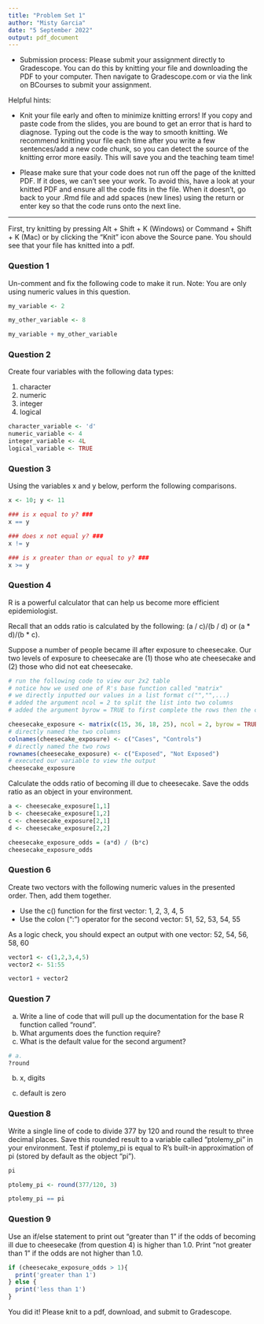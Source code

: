 ```yaml
---
title: "Problem Set 1"
author: "Misty Garcia"
date: "5 September 2022"
output: pdf_document
---
```


* Submission process: Please submit your assignment directly to Gradescope. You can do this by knitting your file and downloading the PDF to your computer. Then navigate to Gradescope.com or via the link on BCourses to submit your assignment. 

Helpful hints:

- Knit your file early and often to minimize knitting errors! If you copy and paste code from the slides, you are bound to get an error that is hard to diagnose. Typing out the code is the way to smooth knitting. We recommend knitting your file each time after you write a few sentences/add a new code chunk, so you can detect the source of the knitting error more easily. This will save you and the teaching team time!

- Please make sure that your code does not run off the page of the knitted PDF. If it does, we can't see your work. To avoid this, have a look at your knitted PDF and ensure all the code fits in the file. When it doesn't, go back to your .Rmd file and add spaces (new lines) using the return or enter key so that the code runs onto the next line.

--------------------------------------------------------------------------------
\newpage 

First, try knitting by pressing Alt + Shift + K (Windows) or Command + Shift + K (Mac) or by clicking the "Knit" icon above the Source pane. You should see that your file has knitted into a pdf.

### Question 1

Un-comment and fix the following code to make it run. Note: You are only using numeric values in this question.

```r
my_variable <- 2

my_other_variable <- 8

my_variable + my_other_variable
```

\newpage

### Question 2

Create four variables with the following data types:

  1. character
  2. numeric
  3. integer
  4. logical
  
```r

character_variable <- 'd'
numeric_variable <- 4
integer_variable <- 4L
logical_variable <- TRUE

```

\newpage

### Question 3

Using the variables x and y below, perform the following comparisons.

```r
x <- 10; y <- 11

### is x equal to y? ###
x == y  

### does x not equal y? ###
x != y 

### is x greater than or equal to y? ###
x >= y

```


\newpage

### Question 4

R is a powerful calculator that can help us become more efficient epidemiologist. 

Recall that an odds ratio is calculated by the following: (a / c)/(b / d) or (a * d)/(b * c). 

Suppose a number of people became ill after exposure to cheesecake. Our two levels of exposure to cheesecake are (1) those who ate cheesecake and (2) those who did not eat cheesecake. 

```r
# run the following code to view our 2x2 table
# notice how we used one of R's base function called "matrix"
# we directly inputted our values in a list format c("","",...) 
# added the argument ncol = 2 to split the list into two columns
# added the argument byrow = TRUE to first complete the rows then the columns

cheesecake_exposure <- matrix(c(15, 36, 18, 25), ncol = 2, byrow = TRUE)
# directly named the two columns
colnames(cheesecake_exposure) <- c("Cases", "Controls")
# directly named the two rows
rownames(cheesecake_exposure) <- c("Exposed", "Not Exposed")
# executed our variable to view the output
cheesecake_exposure
```

Calculate the odds ratio of becoming ill due to cheesecake. Save the odds ratio as an object in your environment.

```r
a <- cheesecake_exposure[1,1] 
b <- cheesecake_exposure[1,2]
c <- cheesecake_exposure[2,1]
d <- cheesecake_exposure[2,2]

cheesecake_exposure_odds = (a*d) / (b*c)
cheesecake_exposure_odds

```

\newpage

### Question 6

Create two vectors with the following numeric values in the presented order. Then, add them together. 

- Use the c() function for the first vector: 1, 2, 3, 4, 5
- Use the colon (":") operator for the second vector: 51, 52, 53, 54, 55

As a logic check, you should expect an output with one vector: 52, 54, 56, 58, 60

```r

vector1 <- c(1,2,3,4,5)
vector2 <- 51:55

vector1 + vector2

```

\newpage

### Question 7

(a) Write a line of code that will pull up the documentation for the base R function called "round". 
(b) What arguments does the function require? 
(c) What is the default value for the second argument? 

```r
# a.
?round 

```

b.
x, digits

c.
default is zero

\newpage

### Question 8

Write a single line of code to divide 377 by 120 and round the result to three decimal places. Save this rounded result to a variable called "ptolemy_pi" in your environment. Test if ptolemy_pi is equal to R's built-in approximation of pi (stored by default as the object "pi").
```r
pi

ptolemy_pi <- round(377/120, 3)

ptolemy_pi == pi

```

\newpage

### Question 9
Use an if/else statement to print out "greater than 1" if the odds of becoming ill due to cheesecake (from question 4) is higher than 1.0. Print "not greater than 1" if the odds are not higher than 1.0.
```r

if (cheesecake_exposure_odds > 1){
  print('greater than 1')
} else {
  print('less than 1')
}

```


You did it! Please knit to a pdf, download, and submit to Gradescope. 